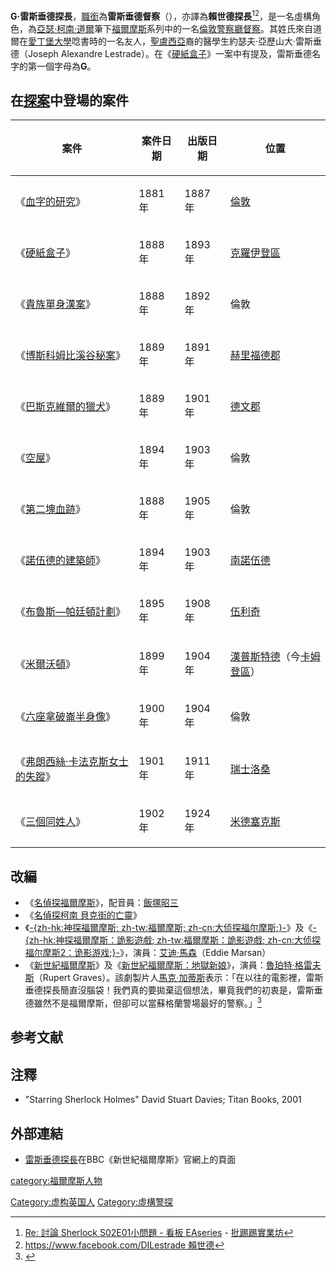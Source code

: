 {{noteTA
|G1=Show
|1=zh-cn:神探夏洛克;zh-tw:新世紀福爾摩斯;zh-hk:新福爾摩斯;
}}
{{Infobox character
| colour = #DEDEE2
| name = 雷斯垂德探長
| series = [[福爾摩斯探案|福爾摩斯探案]]
| image = [[file:The_Adventure_of_the_Cardboard_Box_06.jpg|150px]]
| caption = 雷斯垂德探長（左）正在拘捕犯人，插圖作者為[[西德尼·佩吉特|西德尼·佩吉特]]。
| first = 《[[血字的研究|血字的研究]]》
| last = 《[[三名同姓之人探案|三個同姓人]]》
| cause =
| creator = [[亞瑟·柯南·道爾|亞瑟·柯南·道爾]]
| portrayer =
| episode = 
| affiliation    = [[倫敦警察廳|倫敦警察廳]]（即[[蘇格蘭場|蘇格蘭場]]）
| alias =
| gender = 男
| age =
| born =
| death =
| speciality = 
| occupation = 警官
| title = [[督察|督察]]、探長
| family = 
| relatives = 
| nationality = {{GBR}}
| residence = 
}}
'''G·雷斯垂德探長'''，[[警銜|職銜]]為'''雷斯垂德督察'''（{{lang-en|Inspector G. Lestrade}}），亦譯為'''賴世德探長'''<ref>[http://www.ptt.cc/bbs/EAseries/M.1333377696.A.65A.html Re: 討論 Sherlock S02E01小問題 - 看板 EAseries] - [[批踢踢實業坊|批踢踢實業坊]]</ref><ref>[https://www.facebook.com/DILestrade https://www.facebook.com/DILestrade 賴世德]</ref>，是一名虛構角色，為[[亞瑟·柯南·道爾|亞瑟·柯南·道爾]]筆下[[福爾摩斯|福爾摩斯]]系列中的一名[[倫敦警察廳|倫敦警察廳]][[督察|督察]]。其姓氏來自道爾在[[愛丁堡大學|愛丁堡大學]]唸書時的一名友人，[[聖盧西亞|聖盧西亞]]裔的醫學生約瑟夫·亞歷山大·雷斯垂德（Joseph Alexandre Lestrade）。在《[[硬紙盒子|硬紙盒子]]》一案中有提及，雷斯垂德名字的第一個字母為'''G'''。

== 在[[福爾摩斯探案|探案]]中登場的案件 ==
{| class="wikitable" border="1"
|-
! 案件
! 案件日期
! 出版日期
! 位置
|-
|《[[血字的研究|血字的研究]]》
|1881年
|1887年
|[[倫敦|倫敦]]
|-
|《[[硬紙盒子|硬紙盒子]]》
|1888年
|1893年
|[[克羅伊登區|克羅伊登區]]
|-
|《[[貴族單身漢案|貴族單身漢案]]》
|1888年
|1892年
|倫敦
|-
|《[[博斯科姆比溪谷秘案|博斯科姆比溪谷秘案]]》
|1889年
|1891年
|[[赫里福德郡|赫里福德郡]]
|-
|《[[巴斯克維爾的獵犬|巴斯克維爾的獵犬]]》
|1889年
|1901年
|[[德文郡|德文郡]]
|-
|《[[空屋_(福爾摩斯)|空屋]]》
|1894年
|1903年
|倫敦
|-
|《[[第二血跡探案|第二塊血跡]]》
|1888年
|1905年
|倫敦
|-
|《[[營造商探案|諾伍德的建築師]]》
|1894年
|1903年
|[[南諾伍德|南諾伍德]]
|-
|《[[布魯士-巴丁登計劃探案|布魯斯—帕廷頓計劃]]》
|1895年
|1908年
|[[伍利奇|伍利奇]]
|-
|《[[查爾斯·奧卡斯塔·麥維頓探案|米爾沃頓]]》
|1899年
|1904年
|[[漢普斯特德|漢普斯特德]]（今[[卡姆登區|卡姆登區]]）
|-
|《[[六座拿破崙半身像|六座拿破崙半身像]]》
|1900年
|1904年
|倫敦
|-
|《[[法蘭西斯·卡法克小姐的失蹤|弗朗西絲·卡法克斯女士的失蹤]]》
|1901年
|1911年
|[[瑞士|瑞士]][[洛桑|洛桑]]
|-
|《[[三名同姓之人探案|三個同姓人]]》
|1902年
|1924年
|[[米德塞克斯|米德塞克斯]]
|}

== 改編 ==
*《[[名偵探福爾摩斯|名偵探福爾摩斯]]》，配音員：[[飯塚昭三|飯塚昭三]]
*《[[名偵探柯南_貝克街的亡靈|名偵探柯南 貝克街的亡靈]]》
*《[[福爾摩斯_(2009年電影)|-{zh-hk:神探福爾摩斯; zh-tw:福爾摩斯; zh-cn:大侦探福尔摩斯;}-]]》及《[[福爾摩斯：詭影遊戲|-{zh-hk:神探福爾摩斯：詭影遊戲; zh-tw:福爾摩斯：詭影遊戲; zh-cn:大侦探福尔摩斯2：诡影游戏;}-]]》，演員：[[艾迪·馬森|艾迪·馬森]]（Eddie Marsan）
*《[[新世紀福爾摩斯|新世紀福爾摩斯]]》及《[[新世紀福爾摩斯：地獄新娘|新世紀福爾摩斯：地獄新娘]]》，演員：[[魯珀特·格雷夫斯|魯珀特·格雷夫斯]]（Rupert Graves）。該劇製片人[[馬克·加蒂斯|馬克·加蒂斯]]表示：「在以往的電影裡，雷斯垂德探長簡直沒腦袋！我們真的要拋棄這個想法，畢竟我們的初衷是，雷斯垂德雖然不是福爾摩斯，但卻可以當蘇格蘭警場最好的警察。」<ref name="史蒂夫·特賴布">{{Cite book|title=神探夏洛克官方指南（1-3季）|last=史蒂夫·特賴布|publisher=百花洲文藝出版社|year=2016年1月|isbn=978-7-5500-1537-1|location=南昌}}</ref>{{Rp|152}}

== 参考文献 ==
{{Reflist}}

== 注釋 ==
* "Starring Sherlock Holmes" David Stuart Davies; Titan Books, 2001

==外部連結==
* [http://www.bbc.co.uk/programmes/profiles/3xDDN0VFBJdz0y4jHwmcMCT/detective-inspector-lestrade 雷斯垂德探長]在BBC《新世紀福爾摩斯》官網上的頁面{{en}}

{{福爾摩斯探案角色}}

{{DEFAULTSORT:Lestrade}}
[[category:福爾摩斯人物|category:福爾摩斯人物]]
[[Category:虚构英国人|Category:虚构英国人]]
[[Category:虛構警探|Category:虛構警探]]